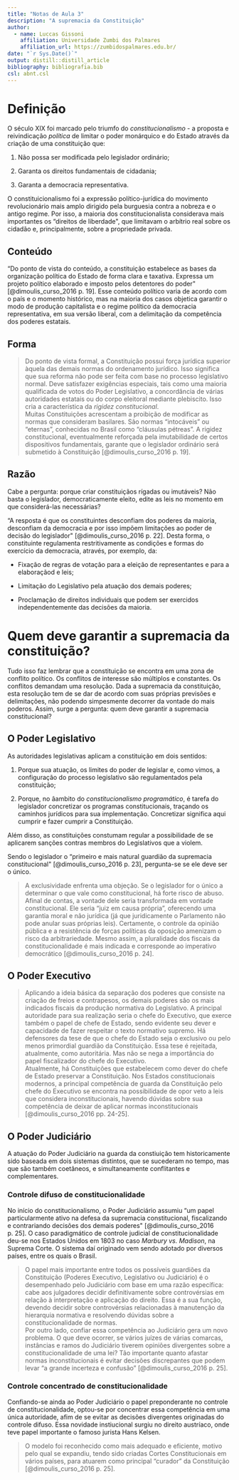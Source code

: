 ```yaml
---
title: "Notas de Aula 3"
description: "A supremacia da Constituição"
author: 
  - name: Luccas Gissoni
    affiliation: Universidade Zumbi dos Palmares
    affiliation_url: https://zumbidospalmares.edu.br/
date: "`r Sys.Date()`"
output: distill::distill_article
bibliography: bibliografia.bib
csl: abnt.csl
---
```


# Definição

O século XIX foi marcado pelo triumfo do *constitucionalismo* - a
proposta e reivindicação *política* de limitar o poder monárquico e do
Estado através da criação de uma constituição que:

1.  Não possa ser modificada pelo legislador ordinário;

2.  Garanta os direitos fundamentais de cidadania;

3.  Garanta a democracia representativa.

O constituicionalismo foi a expressão político-jurídica do movimento
revolucionário mais amplo dirigido pela burguesia contra a nobreza e o
antigo regime. Por isso, a maioria dos constitucionalista considerava
mais importantes os "direitos de liberdade\", que limitavam o arbítrio
real sobre os cidadão e, principalmente, sobre a propriedade privada.

## Conteúdo

"Do ponto de vista do conteúdo, a constituição estabelece as bases da
organização política do Estado de forma clara e taxativa. Expressa um
projeto político elaborado e imposto pelos detentores do poder\"
[@dimoulis_curso_2016 p. 19]. Esse conteúdo político varia de acordo com
o país e o momento histórico, mas na maioria dos casos objetica garantir
o modo de produção capitalista e o regime político da democracia
representativa, em sua versão liberal, com a delimitação da competência
dos poderes estatais.

## Forma

> Do ponto de vista formal, a Constituição possui força jurídica
> superior àquela das demais normas do ordenamento jurídico. Isso
> significa que sua reforma não pode ser feita com base no processo
> legislativo normal. Deve satisfazer exigências especiais, tais como
> uma maioria qualificada de votos do Poder Legislativo, a concordância
> de várias autoridades estatais ou do corpo eleitoral mediante
> plebiscito. Isso cria a característica da *rigidez constitucional*.\
> Muitas Constituições acrescentam a proibição de modificar as normas
> que consideram basilares. São normas "intocáveis" ou "eternas",
> conhecidas no Brasil como "cláusulas pétreas". A rigidez
> constitucional, eventualmente reforçada pela imutabilidade de certos
> dispositivos fundamentais, garante que o legislador ordinário será
> submetido à Constituição [@dimoulis_curso_2016 p. 19].

## Razão

Cabe a pergunta: porque criar constituiçãos rígadas ou imutáveis? Não
basta o legislador, democraticamente eleito, edite as leis no momento em
que considerá-las necessárias?

"A resposta é que os constituintes desconfiam dos poderes da maioria,
desconfiam da democracia e por isso impõem limitações ao poder de
decisão do legislador\" [@dimoulis_curso_2016 p. 22]. Desta forma, o
constituinte regulamenta restritivamente as condições e formas do
exercício da democracia, através, por exemplo, da:

-   Fixação de regras de votação para a eleição de representantes e para
    a elaboraçãod e leis;

-   Limitação do Legislativo pela atuação dos demais poderes;

-   Proclamação de direitos individuais que podem ser exercidos
    independentemente das decisões da maioria.

# Quem deve garantir a supremacia da constituição?

Tudo isso faz lembrar que a constituição se encontra em uma zona de
conflito político. Os conflitos de interesse são múltiplos e constantes.
Os conflitos demandam uma resolução. Dada a supremacia da constituição,
esta resolução tem de se dar de acordo com suas próprias previsões e
delimitações, não podendo simpesmente decorrer da vontade do mais
poderos. Assim, surge a pergunta: quem deve garantir a supremacia
constitucional?

## O Poder Legislativo

As autoridades legislativas aplicam a constituição em dois sentidos:

1.  Porque sua atuação, os limites do poder de legislar e, como vimos, a
    configuração do processo legislativo são regulamentados pela
    constituição;

2.  Porque, no âambito do *constitucionalismo programático*, é tarefa do
    legislador concretizar os programas constitucionais, traçando os
    caminhos jurídicos para sua implementação. Concretizar significa
    aqui cumprir e fazer cumprir a Constituição.

Além disso, as constituições constumam regular a possibilidade de se
aplicarem sanções contras membros do Legislativos que a violem.

Sendo o legislador o "primeiro e mais natural guardião da supremacia
constitucional\" [@dimoulis_curso_2016 p. 23], pergunta-se se ele deve
ser o único.

> A exclusividade enfrenta uma objeção. Se o legislador for o único a
> determinar o que vale como constitucional, há forte risco de abuso.
> Afinal de contas, a vontade dele seria transformada em vontade
> constitucional. Ele seria "juiz em causa própria", oferecendo uma
> garantia moral e não jurídica (já que juridicamente o Parlamento não
> pode anular suas próprias leis). Certamente, o controle da opinião
> pública e a resistência de forças políticas da oposição amenizam o
> risco da arbitrariedade. Mesmo assim, a pluralidade dos fiscais da
> constitucionalidade é mais indicada e corresponde ao imperativo
> democrático [@dimoulis_curso_2016 p. 24].

## O Poder Executivo

> Aplicando a ideia básica da separação dos poderes que consiste na
> criação de freios e contrapesos, os demais poderes são os mais
> indicados fiscais da produção normativa do Legislativo. A principal
> autoridade para sua realização seria o chefe do Executivo, que exerce
> também o papel de chefe de Estado, sendo evidente seu dever e
> capacidade de fazer respeitar o texto normativo supremo. Há defensores
> da tese de que o chefe do Estado seja o exclusivo ou pelo menos
> primordial guardião da Constituição. Essa tese é rejeitada,
> atualmente, como autoritária. Mas não se nega a importância do papel
> fiscalizador do chefe do Executivo.\
> Atualmente, há Constituições que estabelecem como dever do chefe de
> Estado preservar a Constituição. Nos Estados constitucionais modernos,
> a principal competência de guarda da Constituição pelo chefe do
> Executivo se encontra na possibilidade de opor veto a leis que
> considera inconstitucionais, havendo dúvidas sobre sua competência de
> deixar de aplicar normas inconstitucionais [@dimoulis_curso_2016
> pp. 24-25].

## O Poder Judiciário

A atuação do Poder Judiciário na guarda da constiuição tem
historicamente sido baseada em dois sistemas distintos, que se sucederam
no tempo, mas que são também coetâneos, e simultaneamente conflitantes e
complementares.

### Controle difuso de constitucionalidade

No início do constitucionalismo, o Poder Judiciário assumiu "um papel
particularmente ativo na defesa da supremacia constitucional,
fiscalizando e contrariando decisões dos demais poderes\"
[@dimoulis_curso_2016 p. 25]. O caso paradigmático de controle judicial
de constitucionalidade deu-se nos Estados Unidos em 1803 no caso
*Marbury vs. Madison*, na Suprema Corte. O sistema daí originado vem
sendo adotado por diversos países, entre os quais o Brasil.

> O papel mais importante entre todos os possíveis guardiões da
> Constituição (Poderes Executivo, Legislativo ou Judiciário) é o
> desempenhado pelo Judiciário com base em uma razão específica: cabe
> aos julgadores decidir definitivamente sobre controvérsias em relação
> à interpretação e aplicação do direito. Essa é a sua função, devendo
> decidir sobre controvérsias relacionadas à manutenção da hierarquia
> normativa e resolvendo dúvidas sobre a constitucionalidade de normas.\
> Por outro lado, confiar essa competência ao Judiciário gera um novo
> problema. O que deve ocorrer, se vários juízes de várias comarcas,
> instâncias e ramos do Judiciário tiverem opiniões divergentes sobre a
> constitucionalidade de uma lei? Tão importante quanto afastar normas
> inconstitucionais é evitar decisões discrepantes que podem levar "a
> grande incerteza e confusão" [@dimoulis_curso_2016 p. 25].

### Controle concentrado de constitucionalidade

Confiando-se ainda ao Poder Judiciário o papel preponderante no controle
de constitucionalidade, optou-se por concentrar essa competência em uma
única autoridade, afim de se evitar as decisões divergentes originadas
do controle difuso. Essa novidade instiucional surgiu no direito
austríaco, onde teve papel importante o famoso jurista Hans Kelsen.

> O modelo foi reconhecido como mais adequado e eficiente, motivo pelo
> qual se expandiu, tendo sido criadas Cortes Constitucionais em vários
> países, para atuarem como principal "curador" da Constituição
> [@dimoulis_curso_2016 p. 25].
